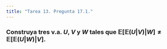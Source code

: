 ```yaml
---
title: "Tarea 13. Pregunta 17.1."
---
```


### Construya tres v.a. $U$, $V$ y $W$ tales que $\mathbb{E}[\mathbb{E}(U|V)|W] \neq \mathbb{E}[\mathbb{E}(U|W)|V]$.

